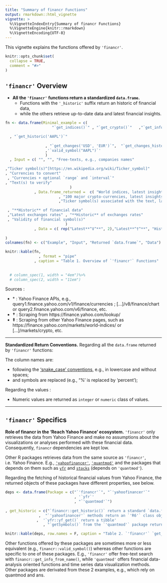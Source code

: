 ```yaml
---
title: "Summary of financr Functions"
output: rmarkdown::html_vignette
vignette: >
  %\VignetteIndexEntry{Summary of financr Functions}
  %\VignetteEngine{knitr::rmarkdown}
  %\VignetteEncoding{UTF-8}
---
```


This vignette explains the functions offered by `'financr'`.

```r
knitr::opts_chunk$set(
  collapse = TRUE,
  comment = "#>"
)

```

## `'financr'` Overview

- **All the `'financr'` functions return a standardized `data.frame`.**
    - Functions with the `'_historic'` suffix return an historic of financial data, 
    - while the others retrieve up-to-date data and latest financial insights.

```r
fn <- data.frame(Minimal_example = c(
                     "`get_indices()`" , "`get_crypto()`"   ,"`get_info_from_name('Saab')`"

  , "`get_historic('AAPL')`"
                 
                  , "`get_changes('USD', 'EUR')`",  "`get_changes_historic('USD', 'EUR')`" 
                  ,'`valid_symbol("AAPL")`'
                  ) 
  , Input = c( "", "", "Free-texts, e.g., companies names" 

,"Ticker symbol(s)^[https://en.wikipedia.org/wiki/Ticker_symbol]"
, "Currencies to convert"
 , "Currencies + optional `range` and `interval`"
, "Text(s) to verify"
                             )
             , Data.frame_returned =  c( "World indices, latest insights and values"
                        , "100 major crypto-currencies, latest insights and values (USD)"
                        ,"Ticker symbol(s) associated with the text, latest insights and values" 

 , "**Historic** of financial data"
 ,"Latest exchanges rates" , "**Historic** of exchanges rates"
 , "Validity of financial symbol(s)"
                           )
             , Data = c( rep("Latest**^‡^**", 2),"Latest**^†^**", "Historic*",  "Latest**^‡^**", "Historic*", "Latest*")
          
)
colnames(fn) <- c("Example", "Input", "Returned `data.frame`", "Data")

knitr::kable(fn,   
               , format = "pipe"
             , caption = "Table 1. Overview of `'financr'` Functions"    , font_size = 10) 
             
          
  # column_spec(1, width = "4em")%>% 
  # column_spec(2, width = "11em")

```

Sources :

- \* : Yahoo Finance APIs, e.g., query1.finance.yahoo.com/v1/finance/currencies ; [...]/v8/finance/chart or query2.finance.yahoo.com/v6/finance, etc.
- **†** : Scraping from https://finance.yahoo.com/lookup/  
- **‡** : Scraping from other Yahoo Finance pages, such as https://finance.yahoo.com/markets/world-indices/ or [...]/markets/crypto, etc.

---

**Standardized Return Conventions.** Regarding all the `data.frame` returned by `'financr'` functions:
    
The column names are:

- following the ['snake_case' conventions](https://wikipedia.org/wiki/Snake_case), e.g., in lowercase and without spaces;
- and symbols are replaced (e.g., "%' is replaced by 'percent');

Regarding the values : 

- Numeric values are returned as `integer` or `numeric` class of values. 

---

## `'financr'` Specifics 

**Role of financr in the 'Reach Yahoo Finance' ecosystem.** `'financr'` only retrieves the data from Yahoo Finance and make no assumptions about the visualizations or analyses performed with these financial data. Consequently, `financr` dependencies are kept low.

Other R packages retrieves data from the same source as `'financr'`, i.e. Yahoo Finance. E.g., [`'yahoofinancer'`](https://cran.r-project.org/package=yahoofinancer), [`'quantmod'`](https://cran.r-project.org/package=quantmod) and the packages that depends on them such as [`yfr`](https://cran.r-project.org/package=yfR) and [`stocks`](https://cran.r-project.org/package=stocks) (depends on `'quantmod'`). 

Regarding the fetching of historical financial values from Yahoo Finance, the returned objects of these packages have different properties, see below. 

```r

deps <- data.frame(Package = c("`'financr'`", "`'yahoofinancer'`"
                               , '`yfr`'
                               , "`'quantmod'`")
  
, get_historic = c("`financr::get_historic()` return a standard `data.frame`" 
               ,  "`'yahoofinancer'` methods return an `'R6'` class object (e.g., `Ticker$get_history`)"
              ,  '`yfr::yf_get()` return a tibble' 
                 , "`getSymbols()` from the `'quantmod'` package return a time series object (`'xts'` & `'zoo'` object)" ) )

knitr::kable(deps, row.names = F, caption = "Table 2. `'financr'` `get_historic()` Alternatives and Returned Values")


```


Other functions offered by these packages are sometimes more or less equivalent (e.g., `financr::valid_symbol()`) whereas other functions are specific to one of these packages. E.g., `'financr'` offer free-text search with `financr::get_info_from_name()`, while `'quantmod'` offers financial data-analysis oriented functions and time series data visualization methods. Other packages are derivated from these 2 examples, e.g.,  which rely on quantmod and ans.

